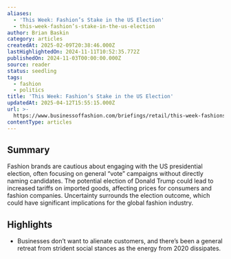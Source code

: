 ```yaml
---
aliases:
  - 'This Week: Fashion’s Stake in the US Election'
  - this-week-fashion’s-stake-in-the-us-election
author: Brian Baskin
category: articles
createdAt: 2025-02-09T20:38:46.000Z
lastHighlightedOn: 2024-11-11T10:52:35.772Z
publishedOn: 2024-11-03T00:00:00.000Z
source: reader
status: seedling
tags:
  - fashion
  - politics
title: 'This Week: Fashion’s Stake in the US Election'
updatedAt: 2025-04-12T15:55:15.000Z
url: >-
  https://www.businessoffashion.com/briefings/retail/this-week-fashions-stake-in-the-us-election/?utm_source=newsletter_professional_weekahead&utm_medium=email&utm_campaign=The_Week_Ahead_031124&utm_term=G6A3UZ3OK5F2HGCPXZHDBDT7PY&utm_content=top_story_title&__readwiseLocation=
contentType: articles
---
```

## Summary

Fashion brands are cautious about engaging with the US presidential election, often focusing on general “vote” campaigns without directly naming candidates. The potential election of Donald Trump could lead to increased tariffs on imported goods, affecting prices for consumers and fashion companies. Uncertainty surrounds the election outcome, which could have significant implications for the global fashion industry.

## Highlights

- Businesses don’t want to alienate customers, and there’s been a general retreat from strident social stances as the energy from 2020 dissipates.
